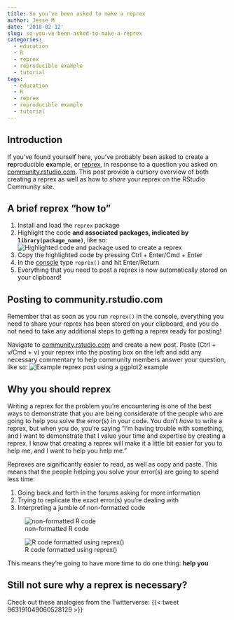 ```yaml
---
title: So you’ve been asked to make a reprex
author: Jesse M
date: '2018-02-12'
slug: so-you-ve-been-asked-to-make-a-reprex
categories:
  - education
  - R
  - reprex
  - reproducible example
  - tutorial
tags:
  - education
  - R
  - reprex
  - reproducible example
  - tutorial
---
```

## Introduction
If you've found yourself here, you've probably been asked to create a **re**producible **ex**ample, or [reprex](https://www.tidyverse.org/help/), in response to a question you asked on  [community.rstudio.com](https://community.rstudio.com/). This post provide a cursory overview of both creating a reprex as well as how to _share_ your reprex on the RStudio Community site.  

## A brief reprex "how to"
1. Install and load the `reprex` package
2. Highlight the code **and associated packages, indicated by `library(package_name)`**, like so:
![Highlighted code and package used to create a reprex](/Users/jessemostipak/Documents/jessemaegan/content/post/highlighted_reprex_code.png)
3. Copy the highlighted code by pressing Ctrl + Enter/Cmd + Enter
4. In the [console](http://r4ds.had.co.nz/workflow-scripts.html) type `reprex()` and hit Enter/Return
5. Everything that you need to post a reprex is now automatically stored on your clipboard!   

## Posting to community.rstudio.com  
Remember that as soon as you run `reprex()` in the console, everything you need to share your reprex has been stored on your clipboard, and you do not need to take any additional steps to getting a reprex ready for posting!

Navigate to [community.rstudio.com](https://community.rstudio.com/) and create a new post. Paste (Ctrl + v/Cmd + v) your reprex into the posting box on the left and add any necessary commentary to help community members answer your question, like so:
![Example reprex post using a ggplot2 example](/Users/jessemostipak/Documents/jessemaegan/content/post/ggplot2_reprex_image.png)


## Why you should reprex
Writing a reprex for the problem you're encountering is one of the best ways to demonstrate that you are being considerate of the people who are going to help you solve the error(s) in your code. You don't *have* to write a reprex, but when you do, you're saying "I'm having trouble with something, and I want to demonstrate that I value your time and expertise by creating a reprex. I know that creating a reprex will make it a little bit easier for you to help me, and I want to help you help me."  

Reprexes are significantly easier to read, as well as copy and paste. This means that the people helping you solve your error(s) are going to spend less time:  

1. Going back and forth in the forums asking for more information
2. Trying to replicate the exact error(s) you're dealing with  
3. Interpreting a jumble of non-formatted code  

![non-formatted R code](/Users/jessemostipak/Documents/jessemaegan/content/post/non_reprex.png)

![R code formatted using reprex()](/Users/jessemostipak/Documents/jessemaegan/content/post/reprex.png)

This means they're going to have more time to do one thing:
**help you**

## Still not sure why a reprex is necessary?

Check out these analogies from the Twitterverse:
{{< tweet 963191049060528129 >}}
